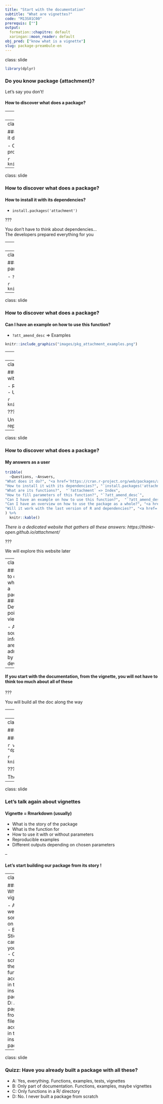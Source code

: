 ```yaml
---
title: "Start with the documentation"
subtitle: "What are vignettes?"
code: "M13S01C00"
prerequis: [""]
output: 
  formation::chapitre: default
  xaringan::moon_reader: default
obj_pred: ["know what is a vignette"]
slug: package-preambule-en
---
```

class: slide 

```r
library(dplyr)
```


### Do you know package {attachment}?

Let's say you don't!

#### How to discover what does a package?

---
class: slide 

### How to discover what does a package?
#### My questions as a user

- What does it do?
- How to install it with its dependencies?
- What are its function?
- How to fill parameters of this function?
- Can I have an example on how to use this function?
- Can I have an example on how to use the package as a whole?
- Will it work with the last version of R and dependencies?

---
class: slide 

### How to discover what does a package?
#### What does it do?

- CRAN page: https://cran.r-project.org/web/packages/attachment/index.html

```r
knitr::include_graphics("images/pkg_attachment_cran.png")
```

---
class: slide 

### How to discover what does a package?
#### How to install it with its dependencies?

- `install.packages('attachment')`

???

You don't have to think about dependencies...  
The developers prepared everything for you

---
class: slide 

### How to discover what does a package?
#### What are its functions?

- Index of the package

```r
knitr::include_graphics("images/pkg_attachment_index.png")
```

---
class: slide 

### How to discover what does a package?
#### How to fill parameters of this function?

- `?att_amend_desc`

```r
knitr::include_graphics("images/pkg_attachment_doc_function.png")
```

---
class: slide 

### How to discover what does a package?
#### Can I have an example on how to use this function?

- `?att_amend_desc` => Examples

```r
knitr::include_graphics("images/pkg_attachment_examples.png")
```

---
class: slide 

### How to discover what does a package?
#### Can I have an overview on how to use the package as a whole?

- Vignettes
- GitHub: https://thinkr-open.github.io/attachment/articles/fill-pkg-description.html

```r
knitr::include_graphics("images/pkg_attachment_vignette.png")
```

---
class: slide 

### How to discover what does a package?
#### Will it work with the last version of R and dependencies?

- README Check, https://github.com/ThinkR-open/attachment
- Unit tests, code coverage, Continuous Integration

```r
knitr::include_graphics("images/pkg_attachment_badges.png")
```

???

Unit tests and CI are set up by developers to ensure reproducibility and maintainability

---
class: slide

### How to discover what does a package?
#### My answers as a user

```r
tribble(
  ~Questions, ~Answers,
"What does it do?", "<a href='https://cran.r-project.org/web/packages/attachment/index.html'>CRAN page</a>",
"How to install it with its dependencies?", "`install.packages('attachment')`",
"What are its functions?",  "`?attachment` => Index",
"How to fill parameters of this function?", "`?att_amend_desc`",
"Can I have an example on how to use this function?",  "`?att_amend_desc` => Examples",
"Can I have an overview on how to use the package as a whole?", "<a href='https://thinkr-open.github.io/attachment/articles/fill-pkg-description.html'>Vignettes, GitHub</a>",
"Will it work with the last version of R and dependencies?", "<a href='https://github.com/ThinkR-open/attachment'>README Check</a>"
) %>% 
  knitr::kable()
```

_There is a dedicated website that gathers all these answers: https://thinkr-open.github.io/attachment/_

???

We will explore this website later


---
class: slide

### How to discover what does a package?
#### Developers point of view

- All these sources of information are adressed by developers

--

#### If you start with the documentation, from the vignette, you will not have to think too much about all of these

???

You will build all the doc along the way

---
class: slide

### Let's talk again about vignettes

+ HTML pages telling the stories of the package
+ List vignettes using: `vignette(package = "thepackage")`.

```r
knitr::include_graphics("images/vignette.png")
```

---
class: slide 

### Let's talk again about vignettes
 
#### Content of a vignette

```r
vignette(topic = "colwise", package = "dplyr")
```

```r
knitr::include_graphics("images/vignette2.png")
```
 
???

The story of the package as a whole
 
---
class: slide 

### Let's talk again about vignettes

#### Vignette = Rmarkdown (usually)

- What is the story of the package
- What is the function for
- How to use it with or without parameters
- Reproducible examples
- Different outputs depending on chosen parameters

--

#### Let's start building our package from its story ! 
 
---
class: slide

### Quizz: What is a vignette?

- A: A website somewhere on Internet
- B: A Sticker you can add on your laptop
- C: A R script with the help of function accessible in the installed package
- D: A html page built from a Rmd file, accessible in the installed package


---
class: slide

### Quizz: Have you already built a package with all these?

- A: Yes, everything. Functions, examples, tests, vignettes
- B: Only part of documentation. Functions, examples, maybe vignettes
- C: Only functions in a R/ directory
- D: No. I never built a package from scratch
